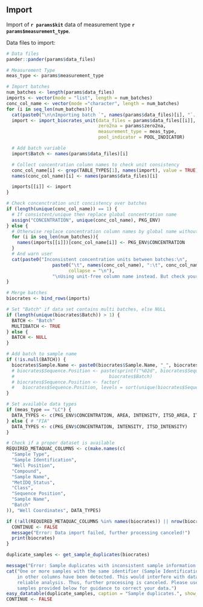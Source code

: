 ## Import

Import of **`r params$kit`** data of measurement type **`r params$measurement_type`**.

Data files to import:
```r
# Data files
pander::pander(params$data_files)
```

```r
# Measurement Type
meas_type <- params$measurement_type

# Import batches
num_batches <- length(params$data_files)
imports <- vector(mode = "list", length = num_batches)
conc_col_name <- vector(mode ="character", length = num_batches)
for (i in seq_len(num_batches)){
  cat(paste0("\n\nImporting batch `", names(params$data_files)[i], "`... "))
  import <- import_biocrates_unit(data_files = params$data_files[[i]],
                                  zero2na = params$zero2na,
                                  measurement_type = meas_type,
                                  pool_indicator = POOL_INDICATOR)

  # Add batch variable
  import$Batch <- names(params$data_files)[i]

  # Collect concentration column names to check unit consistency
  conc_col_name[i] <- grep(TABLE_TYPES[1], names(import), value = TRUE)
  names(conc_col_name)[i] <- names(params$data_files)[i]

  imports[[i]] <- import
}

# Check concenctration unit concistency over batches
if (length(unique(conc_col_name)) == 1) {
  # If consistent/unique then replace global concentration name
  assign("CONCENTRATION", unique(conc_col_name), PKG_ENV)
} else {
  # Otherwise replace concentration column names by global name without units
  for (i in seq_len(num_batches)){
    names(imports[[i]])[conc_col_name[i]] <- PKG_ENV$CONCENTRATION
  }
  # And warn user
  cat(paste0("Inconsistent concentration units between batches:\n",
                 paste0("\t", names(conc_col_name), ":\t", conc_col_name,
                       collapse = "\n"),
                 "\nUsing unit-free column name instead. But check your data!"))
}

# Merge batches
biocrates <- bind_rows(imports)

# Set "Batch" if data set contains multi batches, else NULL
if (length(unique(biocrates$Batch)) > 1) {
  BATCH <- "Batch"
  MULTIBATCH <- TRUE
} else {
  BATCH <- NULL
}

# Add batch to sample name
if (!is.null(BATCH)) {
  biocrates$Sample.Name <- paste0(biocrates$Sample.Name, "_", biocrates$Batch)
  # biocrates$Sequence.Position <- paste(sprintf("%02d", biocrates$Sequence.Position),
  #                                   biocrates$Batch)
  # biocrates$Sequence.Position <- factor(
  #   biocrates$Sequence.Position, levels = sort(unique(biocrates$Sequence.Position)))
}

# Set available data types
if (meas_type == "LC") {
  DATA_TYPES <- c(PKG_ENV$CONCENTRATION, AREA, INTENSITY, ITSD_AREA, ITSD_INTENSITY)
} else { # "FIA"
  DATA_TYPES <- c(PKG_ENV$CONCENTRATION, INTENSITY, ITSD_INTENSITY)
}
```

```r
# Check if a proper dataset is available
REQUIRED_METAQUAC_COLUMNS <- c(make.names(c(
  "Sample Type",
  "Sample Identification",
  "Well Position",
  "Compound",
  "Sample Name",
  "MetIDQ_Status",
  "Class",
  "Sequence Position",
  "Sample Name",
  "Batch"
)), "Well Coordinates", DATA_TYPES)

if (!all(REQUIRED_METAQUAC_COLUMNS %in% names(biocrates)) || nrow(biocrates) < 1) {
  CONTINUE <- FALSE
  message("Error: Data import failed, further processing canceled!")
  print(biocrates)
}
```


```r
duplicate_samples <- get_sample_duplicates(biocrates)
```

```r
message("Error: Sample duplicates with inconsistent sample information detected!")
cat("One or more samples with the same identifier (Sample Identification) but different annotations
    in other columns have been detected. This would interfere with data processing and prevent
    reliable analysis. Thus, further processing is canceled. Please use the list of duplicated
    samples provided below for guidance to correct your data.")
easy_datatable(duplicate_samples, caption = "Sample duplicates.", show_type = "statistics")
CONTINUE <- FALSE
```
